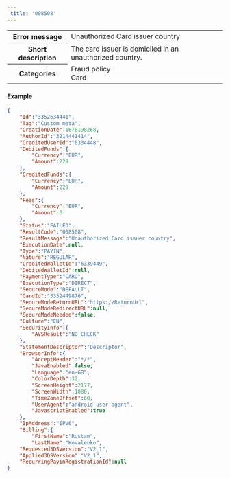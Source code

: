 ---  
 title: '008508'  
---  
  
<table>
    <tbody>
        <tr>
            <th><strong>Error message</strong></th>
            <td>Unauthorized Card issuer country</td>
        </tr>
        <tr>
            <th><strong>Short description</strong></th>
            <td>The card issuer is domiciled in an unauthorized country.</td>
        </tr>
        <tr>
            <th><strong>Categories</strong></th>
            <td>  
<div class="label">Fraud policy</div>  
<div class="label">Card</div>
</td>
        </tr>
    </tbody>
</table>  

#### Example  
```json API Response
{
    "Id":"3352634441",
    "Tag":"Custom meta",
    "CreationDate":1678198268,
    "AuthorId":"3214441414",
    "CreditedUserId":"6334448",
    "DebitedFunds":{
        "Currency":"EUR",
        "Amount":229
    },
    "CreditedFunds":{
        "Currency":"EUR",
        "Amount":229
    },
    "Fees":{
        "Currency":"EUR",
        "Amount":0
    },
    "Status":"FAILED",
    "ResultCode":"008508",
    "ResultMessage":"Unauthorized Card issuer country",
    "ExecutionDate":null,
    "Type":"PAYIN",
    "Nature":"REGULAR",
    "CreditedWalletId":"6339449",
    "DebitedWalletId":null,
    "PaymentType":"CARD",
    "ExecutionType":"DIRECT",
    "SecureMode":"DEFAULT",
    "CardId":"3352449876",
    "SecureModeReturnURL":"https://ReturnUrl",
    "SecureModeRedirectURL":null,
    "SecureModeNeeded":false,
    "Culture":"EN",
    "SecurityInfo":{
        "AVSResult":"NO_CHECK"
    },
    "StatementDescriptor":"Descriptor",
    "BrowserInfo":{
        "AcceptHeader":"*/*",
        "JavaEnabled":false,
        "Language":"en-GB",
        "ColorDepth":32,
        "ScreenHeight":2177,
        "ScreenWidth":1080,
        "TimeZoneOffset":60,
        "UserAgent":"android user agent",
        "JavascriptEnabled":true
    },
    "IpAddress":"IPV6",
    "Billing":{
        "FirstName":"Rustam",
        "LastName":"Kovalenko",
    "Requested3DSVersion":"V2_1",
    "Applied3DSVersion":"V2_1",
    "RecurringPayinRegistrationId":null
}
```